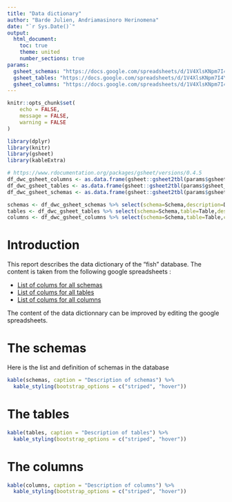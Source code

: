 ```yaml
---
title: "Data dictionary"
author: "Barde Julien, Andriamasinoro Herinomena"
date: "`r Sys.Date()`"
output: 
  html_document:
    toc: true
    theme: united
    number_sections: true
params: 
  gsheet_schemas: "https://docs.google.com/spreadsheets/d/1V4XlsKNpm7I4Ya2vEjdZE7I6GQBmfzo7STJB0LxUmiA/edit#gid=864330671"
  gsheet_tables: "https://docs.google.com/spreadsheets/d/1V4XlsKNpm7I4Ya2vEjdZE7I6GQBmfzo7STJB0LxUmiA/edit#gid=1542923561"
  gsheet_columns: "https://docs.google.com/spreadsheets/d/1V4XlsKNpm7I4Ya2vEjdZE7I6GQBmfzo7STJB0LxUmiA/edit#gid=1136675083"
---
```



```r
knitr::opts_chunk$set(
	echo = FALSE,
	message = FALSE,
	warning = FALSE
)
```


```r
library(dplyr)
library(knitr)
library(gsheet)
library(kableExtra)
```


```r
# https://www.rdocumentation.org/packages/gsheet/versions/0.4.5
df_dwc_gsheet_columns <- as.data.frame(gsheet::gsheet2tbl(params$gsheet_columns))
df_dwc_gsheet_tables <- as.data.frame(gsheet::gsheet2tbl(params$gsheet_tables))
df_dwc_gsheet_schemas <- as.data.frame(gsheet::gsheet2tbl(params$gsheet_schemas))

schemas <- df_dwc_gsheet_schemas %>% select(schema=Schema,description=Definition)
tables <- df_dwc_gsheet_tables %>% select(schema=Schema,table=Table,description=Definition)
columns <- df_dwc_gsheet_columns %>% select(schema=Schema,table=Table,column=Column,description=Definition)

```

# Introduction

This report describes the data dictionary of the "fish" database. The content is taken from the following google spreadsheets :  

* [List of colums for all schemas](`r params$gsheet_schemas`)
* [List of colums for all tables](`r params$gsheet_tables`)
* [List of colums for all columns](`r params$gsheet_columns`)

The content of the data dictionnary can be improved by editing the google spreadsheets.


# The schemas

Here is the list and definition of schemas in the database

```r
kable(schemas, caption = "Description of schemas") %>%
  kable_styling(bootstrap_options = c("striped", "hover"))
```


# The tables


```r
kable(tables, caption = "Description of tables") %>%
  kable_styling(bootstrap_options = c("striped", "hover"))
```


# The columns


```r
kable(columns, caption = "Description of columns") %>%
  kable_styling(bootstrap_options = c("striped", "hover"))
```


